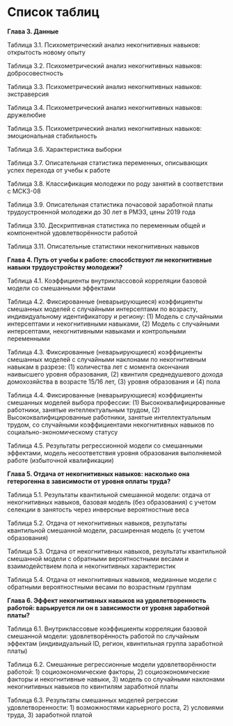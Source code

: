 # Список таблиц

**Глава 3. Данные**

Таблица 3.1. Психометрический анализ некогнитивных навыков: открытость новому опыту

Таблица 3.2. Психометрический анализ некогнитивных навыков: добросовестность

Таблица 3.3. Психометрический анализ некогнитивных навыков: экстраверсия

Таблица 3.4. Психометрический анализ некогнитивных навыков: дружелюбие

Таблица 3.5. Психометрический анализ некогнитивных навыков: эмоциональная стабильность

Таблица 3.6. Характеристика выборки

Таблица 3.7. Описательная статистика переменных, описывающих успех перехода от учебы к работе

Таблица 3.8. Классификация молодежи по роду занятий в соответствии с МСКЗ-08

Таблица 3.9. Описательная статистика почасовой заработной платы трудоустроенной молодежи до 30 лет в РМЭЗ, цены 2019 года

Таблица 3.10. Дескриптивная статистика по переменным общей и компонентной удовлетворённости работой

Таблица 3.11. Описательные статистики некогнитивных навыков

**Глава 4. Путь от учебы к работе: способствуют ли некогнитивные навыки трудоустройству молодежи?**

Таблица 4.1. Коэффициенты внутриклассовой корреляции базовой модели со смешанными эффектами

Таблица 4.2. Фиксированные (неварьирующиеся) коэффициенты смешанных моделей с случайными интерсептами по возрасту, индивидуальному идентификатору и региону: (1) Модель с случайными интерсептами и некогнитивными навыками, (2) Модель с случайными интерсептами, некогнитивными навыками и контрольными переменными

Таблица 4.3. Фиксированные (неварьирующиеся) коэффициенты смешанных моделей с случайными наклонами по некогнитивным навыкам в разрезе: (1) количества лет с момента окончания наивысшего уровня образования, (2) квинтиля среднедушевого дохода домохозяйства в возрасте 15/16 лет, (3) уровня образования и (4) пола

Таблица 4.4. Фиксированные (неварьирующиеся) коэффициенты смешанных моделей выбора профессии: (1) Высококвалифицированные работники, занятые интеллектуальным трудом, (2) Высококвалифицированные работники, занятые интеллектуальным трудом, со случайными коэффициентами некогнитивных навыков по социально-экономическому статусу

Таблица 4.5. Результаты регрессионной модели со смешанными эффектами, модель несоответствия уровня образования выполняемой работе (избыточной квалификации)

**Глава 5. Отдача от некогнитивных навыков: насколько она гетерогенна в зависимости от уровня оплаты труда?**

Таблица 5.1. Результаты квантильной смешанной модели: отдача от некогнитивных навыков, базовая модель (без образования) с учетом селекции в занятость через инверсные вероятностные веса

Таблица 5.2. Отдача от некогнитивных навыков, результаты квантильной смешанной модели, расширенная модель (с учетом образования)

Таблица 5.3. Отдача от некогнитивных навыков, результаты квантильной смешанной модели с обратными вероятностными весами и взаимодействием пола и некогнитивных характеристик

Таблица 5.4. Отдача от некогнитивных навыков, медианные модели с обратными вероятностными весами по возрастным группам

**Глава 6. Эффект некогнитивных навыков на удовлетворенность работой: варьируется ли он в зависимости от уровня заработной платы?**

Таблица 6.1. Внутриклассовые коэффициенты корреляции базовой смешанной модели: удовлетворённость работой по случайным эффектам (индивидуальный ID, регион, квинтильная группа заработной платы)

Таблица 6.2. Смешанные регрессионные модели удовлетворённости работой: 1) социоэкономические факторы, 2) социоэкономические факторы и некогнитивные навыки, 3) модель со случайными наклонами некогнитивных навыков по квинтилям заработной платы

Таблица 6.3. Результаты смешанных моделей регрессии удовлетворенности: 1) возможностями карьерного роста, 2) условиями труда, 3) заработной платой